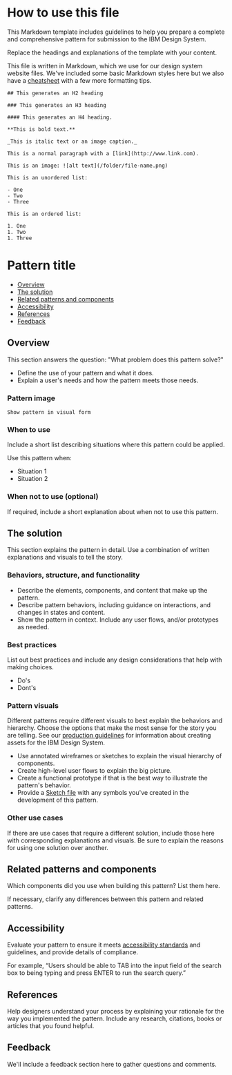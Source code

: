 # How to use this file

This Markdown template includes guidelines to help you prepare a complete and comprehensive pattern for submission to the IBM Design System.

Replace the headings and explanations of the template with your content.

This file is written in Markdown, which we use for our design system website files. We've included some basic Markdown styles here but we also have a [cheatsheet](https://gatsby-theme-carbon.now.sh/components/markdown) with a few more formatting tips.

```
## This generates an H2 heading

### This generates an H3 heading

#### This generates an H4 heading.

**This is bold text.**

_This is italic text or an image caption._

This is a normal paragraph with a [link](http://www.link.com).

This is an image: ![alt text](/folder/file-name.png)

This is an unordered list:

- One
- Two
- Three

This is an ordered list:

1. One
1. Two
1. Three
```

# Pattern title

- [Overview](#overview)
- [The solution](#the-solution)
- [Related patterns and components](#related-patterns-and-components)
- [Accessibility](#accessibility)
- [References](#references)
- [Feedback](#feedback)

## Overview

This section answers the question: "What problem does this pattern solve?"

- Define the use of your pattern and what it does.
- Explain a user's needs and how the pattern meets those needs.

### Pattern image

`Show pattern in visual form`

### When to use

Include a short list describing situations where this pattern could be applied.

Use this pattern when:

- Situation 1
- Situation 2

### When not to use (optional)

If required, include a short explanation about when not to use this pattern.

## The solution

This section explains the pattern in detail. Use a combination of written explanations and visuals to tell the story.

### Behaviors, structure, and functionality

- Describe the elements, components, and content that make up the pattern.
- Describe pattern behaviors, including guidance on interactions, and changes in states and content.
- Show the pattern in context. Include any user flows, and/or prototypes as needed.

### Best practices

List out best practices and include any design considerations that help with making choices.

- Do's
- Dont's

### Pattern visuals

Different patterns require different visuals to best explain the behaviors and hierarchy. Choose the options that make the most sense for the story you are telling. See our [production guidelines](https://github.com/carbon-design-system/carbon-website/wiki/Production-guidelines) for information about creating assets for the IBM Design System.

- Use annotated wireframes or sketches to explain the visual hierarchy of components.
- Create high-level user flows to explain the big picture.
- Create a functional prototype if that is the best way to illustrate the pattern's behavior.
- Provide a [Sketch file](https://www.sketch.com/docs/getting-started/) with any symbols you've created in the development of this pattern.

### Other use cases

If there are use cases that require a different solution, include those here with corresponding explanations and visuals. Be sure to explain the reasons for using one solution over another.

## Related patterns and components

Which components did you use when building this pattern? List them here.

If necessary, clarify any differences between this pattern and related patterns.

## Accessibility

Evaluate your pattern to ensure it meets [accessibility standards](/guidelines/accessibility/overview) and guidelines, and provide details of compliance.

For example, “Users should be able to TAB into the input field of the search box to being typing and press ENTER to run the search query.”

## References

Help designers understand your process by explaining your rationale for the way you implemented the pattern. Include any research, citations, books or articles that you found helpful.

## Feedback

We'll include a feedback section here to gather questions and comments.
